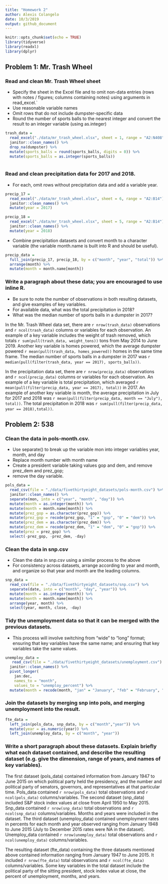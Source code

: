 ```yaml
---
title: "Homework 2"
author: Alexis Colangelo
date: 10/3/2019
output: github_document
---
```


```r
knitr::opts_chunk$set(echo = TRUE)
library(tidyverse)
library(readxl)
library(dplyr)
```

## Problem 1: Mr. Trash Wheel

### Read and clean Mr. Trash Wheel sheet
 * Specify the sheet in the Excel file and to omit non-data entries (rows with notes / figures; columns containing notes) using arguments in read_excel.`
 * Use reasonable variable names
 * Omit rows that do not include dumpster-specific data
 * Round the number of sports balls to the nearest integer and  convert the result to an integer variable (using as.integer)

```r
trash_data =
  read_excel("./data/mr_trash_wheel.xlsx", sheet = 1, range = "A2:N408") %>%
  janitor::clean_names() %>%
  drop_na(dumpster) %>%
  mutate(sports_balls = round(sports_balls, digits = 0)) %>%
  mutate(sports_balls = as.integer(sports_balls))
  
```

### Read and clean precipitation data for 2017 and 2018. 
 * For each, omit rows without precipitation data and add a variable year. 

```r
precip_17 = 
  read_excel("./data/mr_trash_wheel.xlsx", sheet = 6, range = "A2:B14") %>%
  janitor::clean_names() %>%
  mutate(year = 2017)
```

```r
precip_18 = 
  read_excel("./data/mr_trash_wheel.xlsx", sheet = 5, range = "A2:B14") %>%
  janitor::clean_names() %>%
  mutate(year = 2018)
```

* Combine precipitation datasets and convert month to a character variable (the variable month.name is built into R and should be useful).

```r
precip_data =
  full_join(precip_17, precip_18, by = c("month", "year", "total")) %>%
  arrange(month) %>%
  mutate(month = month.name[month])
```

### Write a paragraph about these data; you are encouraged to use inline R. 
* Be sure to note the number of observations in both resulting datasets, and give examples of key variables.
* For available data, what was the total precipitation in 2018? 
* What was the median number of sports balls in a dumpster in 2017?

In the Mr. Trash Wheel data set, there are `r nrow(trash_data)` observations and `r ncol(trash_data)` columns or variables for each observation. An example of a key variable includes the weight of trash removed, which totals `r sum(pull(trash_data, weight_tons))` tons from May 2014 to June 2019. Another key variable is homes powered, which the average dumpster powered `r mean(pull(trash_data, homes_powered))` homes in the same time frame. The median number of sports balls in a dumpster in 2017 was `r median(pull(filter(trash_data, year == 2017), sports_balls))`. 

In the precipitation data set, there are `r nrow(precip_data)` observations and `r ncol(precip_data)` columns or variables for each observation. An example of a key variable is total precipitation, which averaged `r mean(pull(filter(precip_data, year == 2017), total))` in 2017. An example of another key variable is month, the average precipitation in July for 2017 and 2018 was `r mean(pull(filter(precip_data, month == "July"), total))`. The total precipitation in 2018 was `r sum(pull(filter(precip_data, year == 2018),total))`. 

## Problem 2: 538 

### Clean the data in pols-month.csv.

* Use separate() to break up the variable mon into integer variables year, month, and day
* Replace month number with month name
* Create a president variable taking values gop and dem, and remove prez_dem and prez_gop;
* remove the day variable.

```r
pols_data =
  read_csv(file = "./data/fivethirtyeight_datasets/pols-month.csv") %>%
  janitor::clean_names() %>%
  separate(mon, into = c("year", "month", "day")) %>%
  mutate(month = as.integer(month)) %>%
  mutate(month = month.name[month]) %>%
  mutate(prez_gop = as.character(prez_gop)) %>%
  mutate(prez_gop = recode(prez_gop, "1" = "gop", "0" = "dem")) %>%
  mutate(prez_dem = as.character(prez_dem)) %>%
  mutate(prez_dem = recode(prez_dem, "1" = "dem", "0" = "gop")) %>%
  mutate(prez = prez_gop) %>%
  select(-prez_gop, -prez_dem, -day)
```

### Clean the data in snp.csv

* Clean the data in snp.csv using a similar process to the above
* For consistency across datasets, arrange according to year and month, and organize so that year and month are the leading columns.

```r
snp_data =
  read_csv(file = "./data/fivethirtyeight_datasets/snp.csv") %>%
  separate(date, into = c("month", "day", "year")) %>%
  mutate(month = as.integer(month)) %>%
  mutate(month = month.name[month]) %>%
  arrange(year, month) %>%
  select(year, month, close, -day)
```

### Tidy the unemployment data so that it can be merged with the previous datasets. 
* This process will involve switching from “wide” to “long” format; ensuring that key variables have the same name; and ensuring that key variables take the same values.

```r
unemploy_data =
   read_csv(file = "./data/fivethirtyeight_datasets/unemployment.csv") %>%
  janitor::clean_names() %>%
  pivot_longer(
    jan:dec,
    names_to = "month",
    values_to = "unemploy_percent") %>%
  mutate(month = recode(month, "jan" = "January", "feb" = "February", "mar" = "March", "apr" = "April", "may" = "May", "jun" = "June", "jul" = "July", "aug" = "August", "sep" = "September", "oct" = "October", "nov" = "November", "dec" = "December"))
```

### Join the datasets by merging snp into pols, and merging unemployment into the result.

```r
fte_data =
  left_join(pols_data, snp_data, by = c("month","year")) %>%
  mutate(year = as.numeric(year)) %>%
  left_join(unemploy_data, by = c("month", "year"))
```

### Write a short paragraph about these datasets. Explain briefly what each dataset contained, and describe the resulting dataset (e.g. give the dimension, range of years, and names of key variables).

The first dataset (pols_data) contained information from January 1947 to June 2015 on which political party held the presidency, and the number and political party of senators, governors, and representatives at that particular time. Pols_data contained `r nrow(pols_data)` total observations and `r ncol(pols_data)` columns/variables. The second dataset (snp_data) included S&P stock index values at close from April 1950 to May 2015. Snp_data contained `r nrow(snp_data)` total observations and `r ncol(snp_data)` columns/variables. Months and years were included in the dataset. The third dataset (unemploy_data) contained unemployment rates in percents for each month and year observed ranging from January 1948 to June  2015 (July to December 2015 rates were NA in the dataset). Unemploy_data contained `r nrow(unemploy_data)` total observations and `r ncol(unemploy_data)` columns/variables. 

The resulting dataset (fte_data) containing the three datasets mentioned above contained information ranging from January 1947 to June 2015. It included `r nrow(fte_data)` total observations and `r ncol(fte_data)` columns/variables. Some key variables in the total dataset include the political party of the sitting president, stock index value at close, the percent of unemployment, months, and years.
